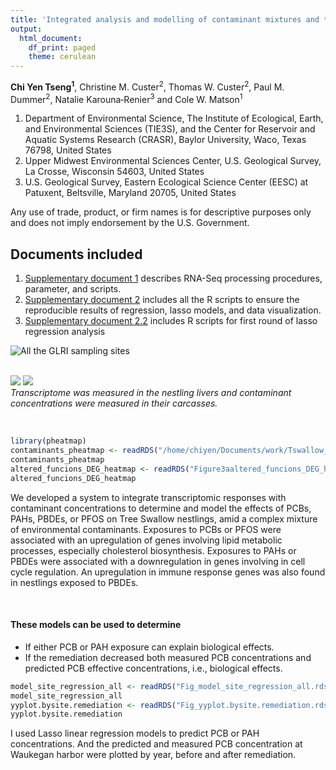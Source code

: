 ```yaml
---
title: 'Integrated analysis and modelling of contaminant mixtures and transcriptomic responses in Tree Swallow (Tachycineta bicolor) nestlings in the Great Lakes'
output:
  html_document:
    df_print: paged
    theme: cerulean
---
```


**Chi Yen Tseng^1^**, Christine M. Custer^2^, Thomas W. Custer^2^, Paul M. Dummer^2^, Natalie Karouna‐Renier^3^ and Cole W. Matson^1^

1. Department of Environmental Science, The Institute of Ecological, Earth, and Environmental Sciences (TIE3S), and the Center for Reservoir and Aquatic Systems Research (CRASR), Baylor University, Waco, Texas 76798, United States 
2. Upper Midwest Environmental Sciences Center, U.S. Geological Survey, La Crosse, Wisconsin 54603, United States 
3. U.S. Geological Survey, Eastern Ecological Science Center (EESC) at Patuxent, Beltsville, Maryland 20705, United States

Any use of trade, product, or firm names is for descriptive purposes only and does not imply endorsement by the U.S. Government.
</br>

## Documents included

1. [Supplementary document 1](GLRI_MS2_supplementary1.html) describes RNA-Seq processing procedures, parameter, and scripts.  
2. [Supplementary document 2](GLRI_MS2_compile.html) includes all the R scripts to ensure the reproducible results of regression, lasso models, and data visualization.  
3. [Supplementary document 2.2](GLRI_MS2_FirstRound_lasso.html) includes R scripts for first round of lasso regression analysis   


![All the GLRI sampling sites](GLRI_site_map.png)  
</br>

![](https://d9-wret.s3.us-west-2.amazonaws.com/assets/palladium/production/s3fs-public/styles/medium/public/springsummer2011_003.jpg?itok=s5voM6CA) ![](https://d9-wret.s3.us-west-2.amazonaws.com/assets/palladium/production/s3fs-public/styles/medium/public/thumbnails/image/DSC01717.JPG?itok=g6WbCIFP)
</br>
*Transcriptome was measured in the nestling livers and contaminant concentrations were measured in their carcasses.* 

</br>

```r
library(pheatmap)
contaminants_pheatmap <- readRDS("/home/chiyen/Documents/work/Tswallow_chem_GLRI_update/Update_chem_bioindicator_GLRI/contaminants_pheatmap.rds")
contaminants_pheatmap
altered_funcions_DEG_heatmap <- readRDS("Figure3aaltered_funcions_DEG_heatmap.rds")
altered_funcions_DEG_heatmap
```
We developed a system to integrate transcriptomic responses with contaminant concentrations to determine and model the effects of PCBs, PAHs, PBDEs, or PFOS on Tree Swallow nestlings, amid a complex mixture of environmental contaminants. Exposures to PCBs or PFOS were associated with an upregulation of genes involving lipid metabolic processes, especially cholesterol biosynthesis. Exposures to PAHs or PBDEs were associated with a downregulation in genes involving in cell cycle regulation. An upregulation in immune response genes was also found in nestlings exposed to PBDEs.  

</br>


#### These models can be used to determine    
* If either PCB or PAH exposure can explain biological effects.      
* If the remediation decreased both measured PCB concentrations and predicted PCB effective concentrations, i.e., biological effects.     

```r
model_site_regression_all <- readRDS("Fig_model_site_regression_all.rds")
model_site_regression_all
yyplot.bysite.remediation <- readRDS("Fig_yyplot.bysite.remediation.rds")
yyplot.bysite.remediation
```
I used Lasso linear regression models to predict PCB or PAH concentrations. And the predicted and measured PCB concentration at Waukegan harbor were plotted by year, before and after remediation.

</br>


